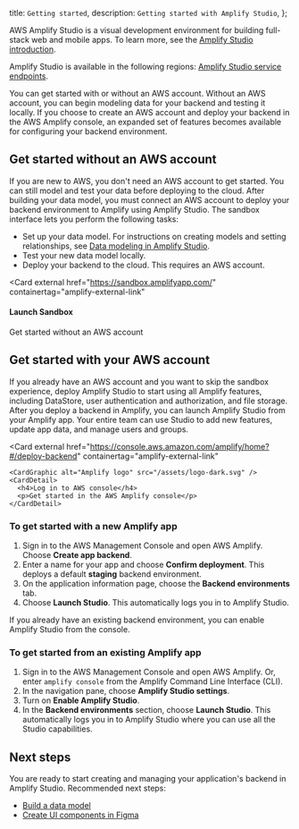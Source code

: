   title: `Getting started`,
  description: `Getting started with Amplify Studio`,
};

AWS Amplify Studio is a visual development environment for building full-stack web and mobile apps. To learn more, see the [Amplify Studio introduction](/console/).

Amplify Studio is available in the following regions: [Amplify Studio service endpoints](https://docs.aws.amazon.com/general/latest/gr/amplify.html#amplifyadmin_region).

You can get started with or without an AWS account. Without an AWS account, you can begin modeling data for your backend and testing it locally. If you choose to create an AWS account and deploy your backend in the AWS Amplify console, an expanded set of features becomes available for configuring your backend environment.

## Get started without an AWS account 

If you are new to AWS, you don't need an AWS account to get started. You can still model and test your data before deploying to the cloud. After building your data model, you must connect an AWS account to deploy your backend environment to Amplify using Amplify Studio. The sandbox interface lets you perform the following tasks:
 * Set up your data model. For instructions on creating models and setting relationships, see [Data modeling in Amplify Studio](/console/data/data-model#Data-modeling-in-the-Admin-UI).
 * Test your new data model locally.
 * Deploy your backend to the cloud. This requires an AWS account.

<Card
  external
  href="https://sandbox.amplifyapp.com/"
  containertag="amplify-external-link"
>
  <CardGraphic alt="Amplify Studio logo" src="/images/console/adminui.svg" />
  <CardDetail>
    <h4>Launch Sandbox</h4>
    <p>Get started without an AWS account</p>
  </CardDetail>
</Card>

## Get started with your AWS account

If you already have an AWS account and you want to skip the sandbox experience, deploy Amplify Studio to start using all Amplify features, including DataStore, user authentication and authorization, and file storage. After you deploy a backend in Amplify, you can launch Amplify Studio from your Amplify app. Your entire team can use Studio to add new features, update app data, and manage users and groups.

<Card
    external
    href="https://console.aws.amazon.com/amplify/home?#/deploy-backend"
    containertag="amplify-external-link"
  >
    <CardGraphic alt="Amplify logo" src="/assets/logo-dark.svg" />
    <CardDetail>
      <h4>Log in to AWS console</h4>
      <p>Get started in the AWS Amplify console</p>
    </CardDetail>
  </Card>

### To get started with a new Amplify app
1. Sign in to the AWS Management Console and open AWS Amplify. Choose **Create app backend**.
2. Enter a name for your app and choose **Confirm deployment**. This deploys a default **staging** backend environment.
3. On the application information page, choose the **Backend environments** tab.
4. Choose **Launch Studio**. This automatically logs you in to Amplify Studio.

If you already have an existing backend environment, you can enable Amplify Studio from the console.

### To get started from an existing Amplify app

1. Sign in to the AWS Management Console and open AWS Amplify. Or, enter `amplify console` from the Amplify Command Line Interface (CLI).
2. In the navigation pane, choose **Amplify Studio settings**.
3. Turn on **Enable Amplify Studio**. 
4. In the **Backend environments** section, choose **Launch Studio**.  This automatically logs you in to Amplify Studio where you can use all the Studio capabilities.

## Next steps

You are ready to start creating and managing your application's backend in Amplify Studio. Recommended next steps:
  * [Build a data model](/console/data/data-model)
  * [Create UI components in Figma](/console/uibuilder/figmatocode/)
  
  
 

